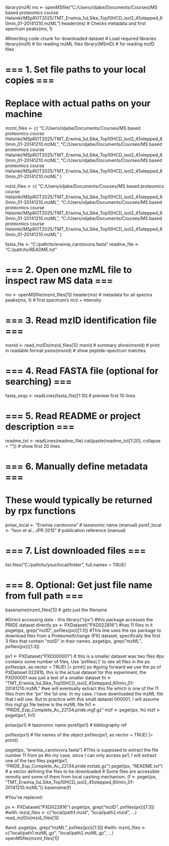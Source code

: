 library(mzR)
ms <- openMSfile("C:/Users/oljabe/Documents/Courses/MS based proteomics course Helsinki/MSpROT2025/TMT_Erwinia_1uLSike_Top10HCD_isol2_45stepped_60min_01-20141210.mzML")
header(ms)     # Checks metadata and first spectrum
peaks(ms, 1)


#Rewriting code chunk for downloaded dataset
# Load required libraries
library(mzR)      # for reading mzML files
library(MSnID)    # for reading mzID files

# === 1. Set file paths to your local copies ===

# Replace with actual paths on your machine
mzml_files <- c(
  "C:/Users/oljabe/Documents/Courses/MS based proteomics course Helsinki/MSpROT2025/TMT_Erwinia_1uLSike_Top10HCD_isol2_45stepped_60min_01-20141210.mzML",
  "C:/Users/oljabe/Documents/Courses/MS based proteomics course Helsinki/MSpROT2025/TMT_Erwinia_1uLSike_Top10HCD_isol2_45stepped_60min_01-20141210.mzML",
  "C:/Users/oljabe/Documents/Courses/MS based proteomics course Helsinki/MSpROT2025/TMT_Erwinia_1uLSike_Top10HCD_isol2_45stepped_60min_01-20141210.mzML"
)

mzid_files <- c(
  "C:/Users/oljabe/Documents/Courses/MS based proteomics course Helsinki/MSpROT2025/TMT_Erwinia_1uLSike_Top10HCD_isol2_45stepped_60min_01-20141210.mzML",
  "C:/Users/oljabe/Documents/Courses/MS based proteomics course Helsinki/MSpROT2025/TMT_Erwinia_1uLSike_Top10HCD_isol2_45stepped_60min_01-20141210.mzML",
  "C:/Users/oljabe/Documents/Courses/MS based proteomics course Helsinki/MSpROT2025/TMT_Erwinia_1uLSike_Top10HCD_isol2_45stepped_60min_01-20141210.mzML"
)

fasta_file <- "C:/path/to/erwinia_carotovora.fasta"
readme_file <- "C:/path/to/README.txt"

# === 2. Open one mzML file to inspect raw MS data ===
ms <- openMSfile(mzml_files[1])
header(ms)           # metadata for all spectra
peaks(ms, 1)         # first spectrum's m/z + intensity

# === 3. Read mzID identification file ===
msnid <- read_mzIDs(mzid_files[1])
msnid                     # summary
show(msnid)              # print in readable format
psms(msnid)              # show peptide-spectrum matches

# === 4. Read FASTA file (optional for searching) ===
fasta_seqs <- readLines(fasta_file)[1:10]  # preview first 10 lines

# === 5. Read README or project description ===
readme_txt <- readLines(readme_file)
cat(paste(readme_txt[1:20], collapse = "\n"))  # show first 20 lines

# === 6. Manually define metadata ===
# These would typically be returned by rpx functions
pxtax_local <- "Erwinia carotovora"       # taxonomic name (manual)
pxref_local <- "Ison et al., JPR 2015"    # publication reference (manual)

# === 7. List downloaded files ===
list.files("C:/path/to/your/local/folder", full.names = TRUE)

# === 8. Optional: Get just file name from full path ===
basename(mzml_files[1])   # gets just the filename



#Direct accessing data - this 
library("rpx")  #this package accesses the PRIDE dataset directly
px <- PXDataset("PXD022816")  #has 11 files in it
pxget(px, grep("mzID", pxfiles(px))[1:3])    #This line uses the rpx package to download files from a ProteomeXchange (PX) dataset, specifically the first 3 files that contain "mzID" in their names.
pxget(px, grep("mzML", pxfiles(px))[1:3])

px1 <- PXDataset("PXD000001")  # this is a smaller dataset was two files 
#px contains some number of files, Use 'pxfiles(.)' to see all files in the px.
pxfiles(px, as.vector = TRUE) |> print()
px #going forward we use the px of PXDataset 022816, this is the actual dataset for this experiment, the PXD00001 was just a test of a smaller dataset
fn <- "TMT_Erwinia_1uLSike_Top10HCD_isol2_45stepped_60min_01-20141210.mzML"   #we will eventually extract this file which is one of the 11 files from the "px" the 1st one. In my case, I have downloaded the mzML file that I will use. But to practice with this small dataset 000001, I will assume this mgf.gz file below is the mzML file
fn1 <- "PRIDE_Exp_Complete_Ac_22134.pride.mgf.gz"
mzf <- pxget(px, fn)
mzf <- pxget(px1, fn1)

pxtax(px1) # taxonomic name
pxref(px1) # bibliography ref

pxfiles(px1) # file names of the object
pxfiles(px1, as.vector = TRUE) |> print()

pxget(px, "erwinia_carotovora.fasta")  #This is supposed to extract the file number 11 from px
#in my case, since I can only access px1, I will extract one of the two files 
pxget(px1, "PRIDE_Exp_Complete_Ac_22134.pride.mztab.gz")
pxget(px, "README.txt") # a vector defining the files to be downloaded
# Some files are accessible remotly and some of them from local cashing mechanism.
(f <- pxget(px, "TMT_Erwinia_1uLSike_Top10HCD_isol2_45stepped_60min_01-20141210.mzML"))
basename(f)




#You've replaced:

px <- PXDataset("PXD022816")
pxget(px, grep("mzID", pxfiles(px))[1:3])
#with:
mzid_files <- c("local/path1.mzid", "local/path2.mzid", ...)
read_mzIDs(mzid_files[1])

#and:
pxget(px, grep("mzML", pxfiles(px))[1:3])
#with:
mzml_files <- c("local/path1.mzML.gz", "local/path2.mzML.gz", ...)
openMSfile(mzml_files[1])